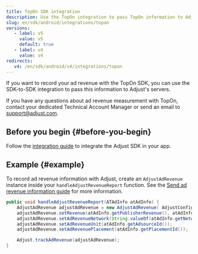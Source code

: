 ```yaml
---
title: TopOn SDK integration
description: Use the TopOn integration to pass TopOn information to Adjust's servers.
slug: en/sdk/android/integrations/topon
versions:
   - label: v5
     value: v5
     default: true
   - label: v4
     value: v4
redirects:
   v4: /en/sdk/android/v4/integrations/topon
---
```


<MinorVersion added="v4.36.0">

If you want to record your ad revenue with the TopOn SDK, you can use the SDK-to-SDK integration to pass this information to Adjust's servers.

</MinorVersion>

<Callout type="note">

If you have any questions about ad revenue measurement with TopOn, contact your dedicated Technical Account Manager or send an email to support@adjust.com.

</Callout>

## Before you begin {#before-you-begin}

Follow the [integration guide](/en/sdk/android) to integrate the Adjust SDK in your app.

## Example {#example}

To record ad revenue information with Adjust, create an `AdjustAdRevenue` instance inside your `handleAdjustRevenueReport` function. See the [Send ad revenue information guide](/en/sdk/android/features/ad-revenue) for more information.

```java
public void handleAdjustRevenueReport(ATAdInfo atAdInfo) {
    AdjustAdRevenue adjustAdRevenue = new AdjustAdRevenue( AdjustConfig.AD_REVENUE_TOPON);
    adjustAdRevenue.setRevenue(atAdInfo.getPublisherRevenue(), atAdInfo.getCurrency());
    adjustAdRevenue.setAdRevenueNetwork(String.valueOf(atAdInfo.getNetworkFirmId()));
    adjustAdRevenue.setAdRevenueUnit(atAdInfo.getAdsourceId());
    adjustAdRevenue.setAdRevenuePlacement(atAdInfo.getPlacementId());

    Adjust.trackAdRevenue(adjustAdRevenue);
}
```
